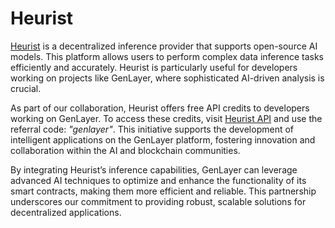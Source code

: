 # Heurist

[Heurist](thttps://www.heurist.ai/) is a decentralized inference provider that supports open-source AI models. This platform allows users to perform complex data inference tasks efficiently and accurately. Heurist is particularly useful for developers working on projects like GenLayer, where sophisticated AI-driven analysis is crucial.

As part of our collaboration, Heurist offers free API credits to developers working on GenLayer. To access these credits, visit [Heurist API](https://dev-api-form.heurist.ai) and use the referral code: _"genlayer"_. This initiative supports the development of intelligent applications on the GenLayer platform, fostering innovation and collaboration within the AI and blockchain communities.

By integrating Heurist’s inference capabilities, GenLayer can leverage advanced AI techniques to optimize and enhance the functionality of its smart contracts, making them more efficient and reliable. This partnership underscores our commitment to providing robust, scalable solutions for decentralized applications.